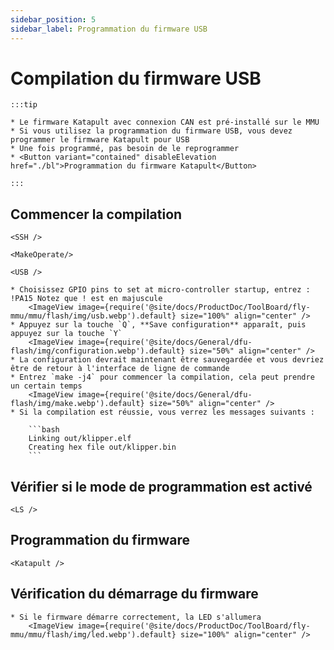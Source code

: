 ```yaml
---
sidebar_position: 5
sidebar_label: Programmation du firmware USB
---
```





# Compilation du firmware USB

    :::tip

    * Le firmware Katapult avec connexion CAN est pré-installé sur le MMU
    * Si vous utilisez la programmation du firmware USB, vous devez programmer le firmware Katapult pour USB
    * Une fois programmé, pas besoin de le reprogrammer
    * <Button variant="contained" disableElevation href="./bl">Programmation du firmware Katapult</Button>

    :::

## Commencer la compilation

    <SSH />

    <MakeOperate/>

    <USB />

    * Choisissez GPIO pins to set at micro-controller startup, entrez : !PA15 Notez que ! est en majuscule
        <ImageView image={require('@site/docs/ProductDoc/ToolBoard/fly-mmu/mmu/flash/img/usb.webp').default} size="100%" align="center" />
    * Appuyez sur la touche `Q`, **Save configuration** apparaît, puis appuyez sur la touche `Y`
        <ImageView image={require('@site/docs/General/dfu-flash/img/configuration.webp').default} size="50%" align="center" />
    * La configuration devrait maintenant être sauvegardée et vous devriez être de retour à l'interface de ligne de commande
    * Entrez `make -j4` pour commencer la compilation, cela peut prendre un certain temps
        <ImageView image={require('@site/docs/General/dfu-flash/img/make.webp').default} size="50%" align="center" />
    * Si la compilation est réussie, vous verrez les messages suivants :

        ```bash
        Linking out/klipper.elf
        Creating hex file out/klipper.bin
        ```

## Vérifier si le mode de programmation est activé


    <LS />


## Programmation du firmware
    
    <Katapult />

## Vérification du démarrage du firmware

    * Si le firmware démarre correctement, la LED s'allumera
        <ImageView image={require('@site/docs/ProductDoc/ToolBoard/fly-mmu/mmu/flash/img/led.webp').default} size="100%" align="center" />